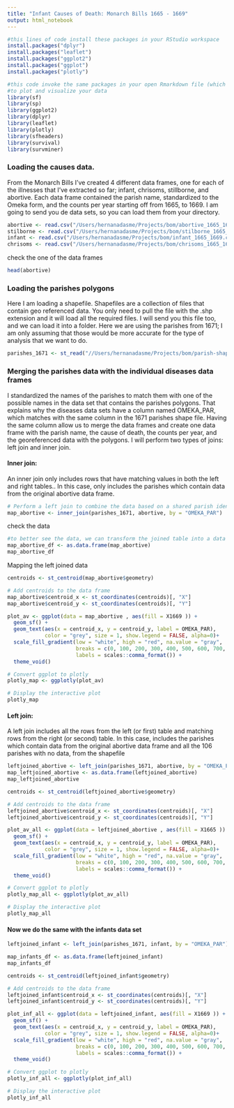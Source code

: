 ```yaml
---
title: "Infant Causes of Death: Monarch Bills 1665 - 1669"
output: html_notebook
---
```


```r
#this lines of code install these packages in your RStudio workspace
install.packages("dplyr")
install.packages("leaflet")
install.packages("ggplot2")
install.packages("ggplot")
install.packages("plotly")
```

```r
#this code invoke the same packages in your open Rmarkdown file (which is this file that you are reading now)
#to plot and visualize your data
library(sf)
library(sp)
library(ggplot2)
library(dplyr)
library(leaflet)
library(plotly)
library(sfheaders)
library(survival)
library(survminer)
```

### Loading the causes data.

From the Monarch Bills I've created 4 different data frames, one for each of the illnesses that I've extracted so far; infant, chrisoms, stillborne, and abortive. Each data frame contained the parish name, standardized to the Omeka form, and the counts per year starting off from 1665, to 1669. I am going to send you de data sets, so you can load them from your directory.

```r
abortive <- read.csv("/Users/hernanadasme/Projects/bom/abortive_1665_1669.csv")
stilborne <- read.csv("/Users/hernanadasme/Projects/bom/stilborne_1665_1669.csv")
infant <- read.csv("/Users/hernanadasme/Projects/bom/infant_1665_1669.csv")
chrisoms <- read.csv("/Users/hernanadasme/Projects/bom/chrisoms_1665_1669.csv")
```

check the one of the data frames

```r
head(abortive)
```

### Loading the parishes polygons

Here I am loading a shapefile. Shapefiles are a collection of files that contain geo referenced data. You only need to pull the file with the .shp extension and it will load all the required files. I will send you this file too, and we can load it into a folder. Here we are using the parishes from 1671; I am only assuming that those would be more accurate for the type of analysis that we want to do.

```r
parishes_1671 <- st_read("//Users/hernanadasme/Projects/bom/parish-shapefiles/WithinTheBills1671/WithinTheBills1671.shp")
```

### Merging the parishes data with the individual diseases data frames

I standardized the names of the parishes to match them with one of the possible names in the data set that contains the parishes polygons. That explains why the diseases data sets have a column named OMEKA_PAR, which matches with the same column in the 1671 parishes shape file. Having the same column allow us to merge the data frames and create one data frame with the parish name, the cause of death, the counts per year, and the georeferenced data with the polygons. I will perform two types of joins: left join and inner join.

#### Inner join:

An inner join only includes rows that have matching values in both the left and right tables.. In this case, only includes the parishes which contain data from the original abortive data frame.

```r
# Perform a left join to combine the data based on a shared parish identifier. e.
map_abortive <- inner_join(parishes_1671, abortive, by = "OMEKA_PAR")
```

check the data

```r
#to better see the data, we can transform the joined table into a data frame view
map_abortive_df <- as.data.frame(map_abortive)
map_abortive_df
```

Mapping the left joined data

```r
centroids <- st_centroid(map_abortive$geometry)

# Add centroids to the data frame
map_abortive$centroid_x <- st_coordinates(centroids)[, "X"]
map_abortive$centroid_y <- st_coordinates(centroids)[, "Y"]

plot_av <- ggplot(data = map_abortive , aes(fill = X1669 )) +
  geom_sf() +
  geom_text(aes(x = centroid_x, y = centroid_y, label = OMEKA_PAR),
            color = "grey", size = 1, show.legend = FALSE, alpha=0)+
  scale_fill_gradient(low = "white", high = "red", na.value = "gray",
                      breaks = c(0, 100, 200, 300, 400, 500, 600, 700, 800),
                      labels = scales::comma_format()) +
  theme_void()

# Convert ggplot to plotly
plotly_map <- ggplotly(plot_av)

# Display the interactive plot
plotly_map
```

#### Left join:

A left join includes all the rows from the left (or first) table and matching rows from the right (or second) table. In this case, includes the parishes which contain data from the original abortive data frame and all the 106 parishes with no data, from the shapefile

```r
leftjoined_abortive <- left_join(parishes_1671, abortive, by = "OMEKA_PAR")
map_leftjoined_abortive <- as.data.frame(leftjoined_abortive)
map_leftjoined_abortive
```

```r
centroids <- st_centroid(leftjoined_abortive$geometry)

# Add centroids to the data frame
leftjoined_abortive$centroid_x <- st_coordinates(centroids)[, "X"]
leftjoined_abortive$centroid_y <- st_coordinates(centroids)[, "Y"]

plot_av_all <- ggplot(data = leftjoined_abortive , aes(fill = X1665 )) +
  geom_sf() +
  geom_text(aes(x = centroid_x, y = centroid_y, label = OMEKA_PAR),
            color = "grey", size = 1, show.legend = FALSE, alpha=0)+
  scale_fill_gradient(low = "white", high = "red", na.value = "gray",
                      breaks = c(0, 100, 200, 300, 400, 500, 600, 700, 800),
                      labels = scales::comma_format()) +
  theme_void()

# Convert ggplot to plotly
plotly_map_all <- ggplotly(plot_av_all)

# Display the interactive plot
plotly_map_all
```

#### Now we do the same with the infants data set

```r
leftjoined_infant <- left_join(parishes_1671, infant, by = "OMEKA_PAR")
```

```r
map_infants_df <- as.data.frame(leftjoined_infant)
map_infants_df
```

```r
centroids <- st_centroid(leftjoined_infant$geometry)

# Add centroids to the data frame
leftjoined_infant$centroid_x <- st_coordinates(centroids)[, "X"]
leftjoined_infant$centroid_y <- st_coordinates(centroids)[, "Y"]

plot_inf_all <- ggplot(data = leftjoined_infant, aes(fill = X1669 )) +
  geom_sf() +
  geom_text(aes(x = centroid_x, y = centroid_y, label = OMEKA_PAR),
            color = "grey", size = 1, show.legend = FALSE, alpha=0)+
  scale_fill_gradient(low = "white", high = "red", na.value = "gray",
                      breaks = c(0, 100, 200, 300, 400, 500, 600, 700, 800),
                      labels = scales::comma_format()) +
  theme_void()

# Convert ggplot to plotly
plotly_inf_all <- ggplotly(plot_inf_all)

# Display the interactive plot
plotly_inf_all
```
